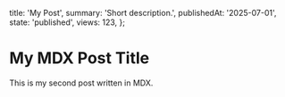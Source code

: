 
  title: 'My Post',
  summary: 'Short description.',
  publishedAt: '2025-07-01',
  state: 'published',
  views: 123,
};

<BlogPost meta={meta}>

# My MDX Post Title

This is my second post written in MDX.

</BlogPost>
